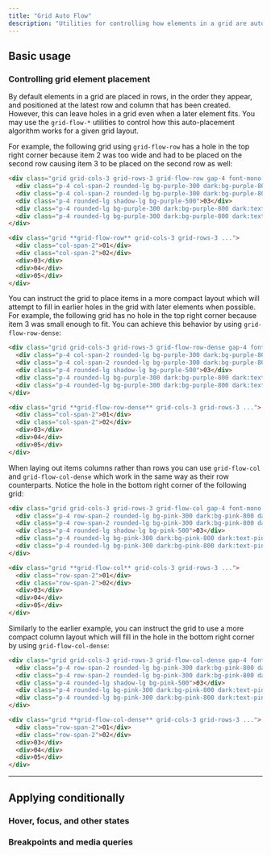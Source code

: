 ```yaml
---
title: "Grid Auto Flow"
description: "Utilities for controlling how elements in a grid are auto-placed."
---
```




## Basic usage

### Controlling grid element placement

By default elements in a grid are placed in rows, in the order they appear, and positioned at the latest row and column that has been created. However, this can leave holes in a grid even when a later element fits. You may use the `grid-flow-*` utilities to control how this auto-placement algorithm works for a given grid layout.

For example, the following grid using `grid-flow-row` has a hole in the top right corner because item 2 was too wide and had to be placed on the second row causing item 3 to be placed on the second row as well:

```html {{ example: true }}
<div class="grid grid-cols-3 grid-rows-3 grid-flow-row gap-4 font-mono text-white text-sm text-center font-bold leading-6 bg-stripes-purple rounded-lg">
  <div class="p-4 col-span-2 rounded-lg bg-purple-300 dark:bg-purple-800 dark:text-purple-400">01</div>
  <div class="p-4 col-span-2 rounded-lg bg-purple-300 dark:bg-purple-800 dark:text-purple-400">02</div>
  <div class="p-4 rounded-lg shadow-lg bg-purple-500">03</div>
  <div class="p-4 rounded-lg bg-purple-300 dark:bg-purple-800 dark:text-purple-400">04</div>
  <div class="p-4 rounded-lg bg-purple-300 dark:bg-purple-800 dark:text-purple-400">05</div>
</div>
```

```html
<div class="grid **grid-flow-row** grid-cols-3 grid-rows-3 ...">
  <div class="col-span-2">01</div>
  <div class="col-span-2">02</div>
  <div>03</div>
  <div>04</div>
  <div>05</div>
</div>
```

You can instruct the grid to place items in a more compact layout which will attempt to fill in earlier holes in the grid with later elements when possible. For example, the following grid has no hole in the top right corner because item 3 was small enough to fit. You can achieve this behavior by using `grid-flow-row-dense`:

```html {{ example: true }}
<div class="grid grid-cols-3 grid-rows-3 grid-flow-row-dense gap-4 font-mono text-white text-sm text-center font-bold leading-6 bg-stripes-purple rounded-lg">
  <div class="p-4 col-span-2 rounded-lg bg-purple-300 dark:bg-purple-800 dark:text-purple-400">01</div>
  <div class="p-4 col-span-2 rounded-lg bg-purple-300 dark:bg-purple-800 dark:text-purple-400">02</div>
  <div class="p-4 rounded-lg shadow-lg bg-purple-500">03</div>
  <div class="p-4 rounded-lg bg-purple-300 dark:bg-purple-800 dark:text-purple-400">04</div>
  <div class="p-4 rounded-lg bg-purple-300 dark:bg-purple-800 dark:text-purple-400">05</div>
</div>
```

```html
<div class="grid **grid-flow-row-dense** grid-cols-3 grid-rows-3 ...">
  <div class="col-span-2">01</div>
  <div class="col-span-2">02</div>
  <div>03</div>
  <div>04</div>
  <div>05</div>
</div>
```

When laying out items columns rather than rows you can use `grid-flow-col` and `grid-flow-col-dense` which work in the same way as their row counterparts. Notice the hole in the bottom right corner of the following grid:

```html {{ example: true }}
<div class="grid grid-cols-3 grid-rows-3 grid-flow-col gap-4 font-mono text-white text-sm text-center font-bold leading-6 bg-stripes-pink rounded-lg">
  <div class="p-4 row-span-2 rounded-lg bg-pink-300 dark:bg-pink-800 dark:text-pink-400">01</div>
  <div class="p-4 row-span-2 rounded-lg bg-pink-300 dark:bg-pink-800 dark:text-pink-400">02</div>
  <div class="p-4 rounded-lg shadow-lg bg-pink-500">03</div>
  <div class="p-4 rounded-lg bg-pink-300 dark:bg-pink-800 dark:text-pink-400">04</div>
  <div class="p-4 rounded-lg bg-pink-300 dark:bg-pink-800 dark:text-pink-400">05</div>
</div>
```

```html
<div class="grid **grid-flow-col** grid-cols-3 grid-rows-3 ...">
  <div class="row-span-2">01</div>
  <div class="row-span-2">02</div>
  <div>03</div>
  <div>04</div>
  <div>05</div>
</div>
```

Similarly to the earlier example, you can instruct the grid to use a more compact column layout which will fill in the hole in the bottom right corner by using `grid-flow-col-dense`:

```html {{ example: true }}
<div class="grid grid-cols-3 grid-rows-3 grid-flow-col-dense gap-4 font-mono text-white text-sm text-center font-bold leading-6 bg-stripes-pink rounded-lg">
  <div class="p-4 row-span-2 rounded-lg bg-pink-300 dark:bg-pink-800 dark:text-pink-400">01</div>
  <div class="p-4 row-span-2 rounded-lg bg-pink-300 dark:bg-pink-800 dark:text-pink-400">02</div>
  <div class="p-4 rounded-lg shadow-lg bg-pink-500">03</div>
  <div class="p-4 rounded-lg bg-pink-300 dark:bg-pink-800 dark:text-pink-400">04</div>
  <div class="p-4 rounded-lg bg-pink-300 dark:bg-pink-800 dark:text-pink-400">05</div>
</div>
```

```html
<div class="grid **grid-flow-col-dense** grid-cols-3 grid-rows-3 ...">
  <div class="row-span-2">01</div>
  <div class="row-span-2">02</div>
  <div>03</div>
  <div>04</div>
  <div>05</div>
</div>
```

---

## <Heading ignore>Applying conditionally</Heading>

### <Heading ignore>Hover, focus, and other states</Heading>

<HoverFocusAndOtherStates defaultClass="grid grid-flow-col" featuredClass="grid-flow-row" />

### <Heading ignore>Breakpoints and media queries</Heading>

<BreakpointsAndMediaQueries defaultClass="grid grid-flow-col" featuredClass="grid-flow-row" />
